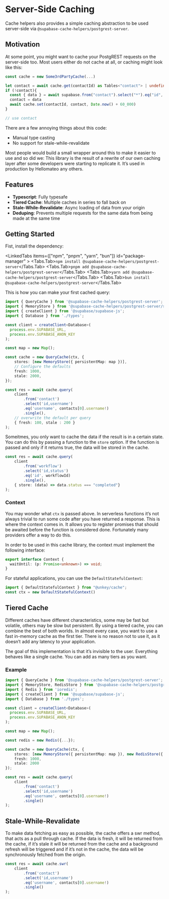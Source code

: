 
# Server-Side Caching

Cache helpers also provides a simple caching abstraction to be used server-side via `@supabase-cache-helpers/postgrest-server`.

## Motivation

At some point, you might want to cache your PostgREST requests on the server-side too. Most users either do not cache at all, or caching might look like this:


```ts
const cache = new Some3rdPartyCache(...)

let contact = await cache.get(contactId) as Tables<"contact"> | undefined | null;
if (!contact){
  const { data } = await supabase.from("contact").select("*").eq("id", contactId).throwOnError()
  contact = data
  await cache.set(contactId, contact, Date.now() + 60_000)
}

// use contact
```

There are a few annoying things about this code:

- Manual type casting
- No support for stale-while-revalidate

Most people would build a small wrapper around this to make it easier to use and so did we: This library is the result of a rewrite of our own caching layer after some developers were starting to replicate it. It’s used in production by Hellomateo any others.

## Features

- **Typescript**: Fully typesafe
- **Tiered Cache**: Multiple caches in series to fall back on
- **Stale-While-Revalidate**: Async loading of data from your origin
- **Deduping**: Prevents multiple requests for the same data from being made at the same time

## Getting Started

Fist, install the dependency:

<LinkedTabs items={["npm", "pnpm", "yarn", "bun"]}
  id="package-manager"
    >
  <Tabs.Tab>`npm install @supabase-cache-helpers/postgrest-server`</Tabs.Tab>
  <Tabs.Tab>`pnpm add @supabase-cache-helpers/postgrest-server`</Tabs.Tab>
  <Tabs.Tab>`yarn add @supabase-cache-helpers/postgrest-server`</Tabs.Tab>
  <Tabs.Tab>`bun install @supabase-cache-helpers/postgrest-server`</Tabs.Tab>
</LinkedTabs>

This is how you can make your first cached query:

```ts
import { QueryCache } from '@supabase-cache-helpers/postgrest-server';
import { MemoryStore } from '@supabase-cache-helpers/postgrest-server/stores';
import { createClient } from '@supabase/supabase-js';
import { Database } from './types';

const client = createClient<Database>(
  process.env.SUPABASE_URL,
  process.env.SUPABASE_ANON_KEY
);

const map = new Map();

const cache = new QueryCache(ctx, {
    stores: [new MemoryStore({ persistentMap: map })],
    // Configure the defaults
    fresh: 1000,
    stale: 2000,
});

const res = await cache.query(
    client
        .from('contact')
        .select('id,username')
        .eq('username', contacts[0].username!)
        .single(),
    // overwrite the default per query
    { fresh: 100, stale : 200 }
);

```

Someitmes, you only want to cache the data if the result is in a certain state. You can do this by passing a function to the `store` option. If the function is passed and only if it returns true, the data will be stored in the cache.

```ts
const res = await cache.query(
    client
        .from('workflow')
        .select('id,status')
        .eq('id', workflowId)
        .single(),
    { store: (data) => data.status === "completed"}
);
```

### Context

You may wonder what `ctx` is passed above. In serverless functions it’s not always trivial to run some code after you have returned a response. This is where the context comes in. It allows you to register promises that should be awaited before the function is considered done. Fortunately many providers offer a way to do this.

In order to be used in this cache library, the context must implement the following interface:

```ts
export interface Context {
  waitUntil: (p: Promise<unknown>) => void;
}
```

For stateful applications, you can use the `DefaultStatefulContext`:

```ts
import { DefaultStatefulContext } from "@unkey/cache";
const ctx = new DefaultStatefulContext()
```

## Tiered Cache

Different caches have different characteristics, some may be fast but volatile, others may be slow but persistent. By using a tiered cache, you can combine the best of both worlds. In almost every case, you want to use a fast in-memory cache as the first tier. There is no reason not to use it, as it doesn’t add any latency to your application.

The goal of this implementation is that it’s invisible to the user. Everything behaves like a single cache. You can add as many tiers as you want.

### Example

```ts
import { QueryCache } from '@supabase-cache-helpers/postgrest-server';
import { MemoryStore, RedisStore } from '@supabase-cache-helpers/postgrest-server/stores';
import { Redis } from 'ioredis';
import { createClient } from '@supabase/supabase-js';
import { Database } from './types';

const client = createClient<Database>(
  process.env.SUPABASE_URL,
  process.env.SUPABASE_ANON_KEY
);

const map = new Map();

const redis = new Redis({...});

const cache = new QueryCache(ctx, {
    stores: [new MemoryStore({ persistentMap: map }), new RedisStore({ redis })],
    fresh: 1000,
    stale: 2000
});

const res = await cache.query(
    client
        .from('contact')
        .select('id,username')
        .eq('username', contacts[0].username!)
        .single()
);

```


## Stale-While-Revalidate

To make data fetching as easy as possible, the cache offers a swr method, that acts as a pull through cache. If the data is fresh, it will be returned from the cache, if it’s stale it will be returned from the cache and a background refresh will be triggered and if it’s not in the cache, the data will be synchronously fetched from the origin.

```ts
const res = await cache.swr(
    client
        .from('contact')
        .select('id,username')
        .eq('username', contacts[0].username!)
        .single()
);
```

